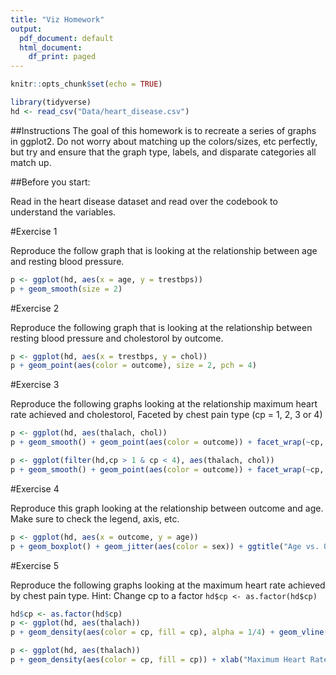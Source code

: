```yaml
---
title: "Viz Homework"
output:
  pdf_document: default
  html_document:
    df_print: paged
---
```


```r
knitr::opts_chunk$set(echo = TRUE)
```

```r
library(tidyverse)
hd <- read_csv("Data/heart_disease.csv")
```

##Instructions
The goal of this homework is to recreate a series of graphs in ggplot2. Do not worry about matching up the colors/sizes, etc perfectly, but try and ensure that the graph type, labels, and disparate categories all match up.

##Before you start:

Read in the heart disease dataset and read over the codebook to understand the variables.

#Exercise 1

Reproduce the follow graph that is looking at the relationship between age and resting blood pressure.


```r
p <- ggplot(hd, aes(x = age, y = trestbps))
p + geom_smooth(size = 2)

```


#Exercise 2

Reproduce the following graph that is looking at the relationship between resting blood pressure and cholestorol by outcome.


```r
p <- ggplot(hd, aes(x = trestbps, y = chol))
p + geom_point(aes(color = outcome), size = 2, pch = 4)
```

#Exercise 3

Reproduce the following graphs looking at the relationship maximum heart rate achieved and cholestorol, Faceted by chest pain type (cp = 1, 2, 3 or 4)


```r
p <- ggplot(hd, aes(thalach, chol)) 
p + geom_smooth() + geom_point(aes(color = outcome)) + facet_wrap(~cp, ncol = 4)
```

```r
p <- ggplot(filter(hd,cp > 1 & cp < 4), aes(thalach, chol)) 
p + geom_smooth() + geom_point(aes(color = outcome)) + facet_wrap(~cp, ncol = 1)
```


#Exercise 4

Reproduce this graph looking at the relationship between outcome and age. 
Make sure to check the legend, axis, etc.


```r
p <- ggplot(hd, aes(x = outcome, y = age)) 
p + geom_boxplot() + geom_jitter(aes(color = sex)) + ggtitle("Age vs. Outcome by Sex") +  xlab("Heart Disease Outcome") + ylab("Age (years)")
```

#Exercise 5

Reproduce the following graphs looking at the maximum heart rate achieved by chest pain type.
Hint: Change cp to a factor `hd$cp <- as.factor(hd$cp)`


```r
hd$cp <- as.factor(hd$cp)
p <- ggplot(hd, aes(thalach))
p + geom_density(aes(color = cp, fill = cp), alpha = 1/4) + geom_vline(xintercept = c(100, 150), size = 2, color = c("firebrick", "blue"), alpha = 1/4) + geom_hline(yintercept = c(.005, .020), size = 3, color = c("green", "yellow"), alpha = 1/4) + xlab("Maximum Heart Rate Achieved") + ggtitle("Distribution of Maximum Heart Rate Achieved by Chest Pain Type")

```

```r
p <- ggplot(hd, aes(thalach))
p + geom_density(aes(color = cp, fill = cp)) + xlab("Maximum Heart Rate Achieved") + ggtitle("Distribution of Maximum Heart Rate Achieved by Chest Pain Type") + facet_wrap(aes(cp))
```
